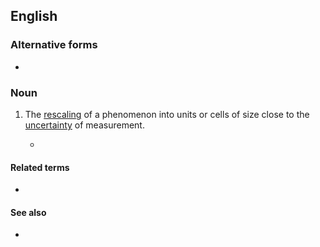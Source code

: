 ==English==

===Alternative forms===
* {{l|en|coarse graining}}

===Noun===
{{en-noun|head=[[coarse]]-[[graining]]}}

# {{lb|en|science}} The [[rescaling]] of a phenomenon into units or cells of size close to the [[uncertainty]] of measurement.
#* {{quote-book|en|2005|James B. Hartle|Quo Vadis Quantum Mechanics?|page=75|isbn=3540221883|chapter=What Connects Different Interpretations of Quantum Mechanics?|url=http://books.google.com/books?id=6HEaNL40C0MC|passage=As human observers we focus almost entirely on '''coarse-grainings''' of this quasiclassical realm. However, quantum theory does not distinguish the classical realm from other decoherent sets...}}

====Related terms====
* {{l|en|coarse-grained}}

====See also====
* {{pedia|Granularity}}